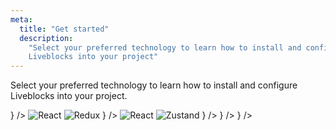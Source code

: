 ```yaml
---
meta:
  title: "Get started"
  description:
    "Select your preferred technology to learn how to install and configure
    Liveblocks into your project"
---
```


Select your preferred technology to learn how to install and configure
Liveblocks into your project.

<ListGrid>
  <DocsCard
    title="React"
    href="/docs/get-started/react"
    visual={<img alt="React" src="/images/docs/react.svg" width={56} />}
  />
  <DocsCard
    title="React + Redux"
    href="/docs/get-started/react-redux"
    visual={
      <>
        <img alt="React" src="/images/docs/react.svg" width={56} />
        <img alt="Redux" src="/images/docs/redux.svg" width={50} />
      </>
    }
  />
  <DocsCard
    title="React + Zustand"
    href="/docs/get-started/react-zustand"
    visual={
      <>
        <img alt="React" src="/images/docs/react.svg" width={56} />
        <img alt="Zustand" src="/images/docs/zustand.png" width={66} />
      </>
    }
  />
  <DocsCard
    title="JavaScript"
    href="/docs/get-started/javascript"
    visual={
      <img alt="JavaScript" src="/images/docs/javascript.svg" width={42} />
    }
  />
  <DocsCard
    title="Vue"
    href="/docs/get-started/vue"
    visual={<img alt="Vue" src="/images/docs/vue.svg" width={48} />}
  />
</ListGrid>

<MissingTechnologyBanner />
